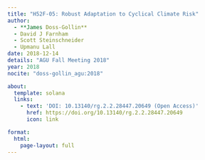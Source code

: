 ```yaml
---
title: "H52F-05: Robust Adaptation to Cyclical Climate Risk"
author:
  - **James Doss-Gollin**
  - David J Farnham
  - Scott Steinschneider
  - Upmanu Lall
date: 2018-12-14
details: "AGU Fall Meeting 2018"
year: 2018
nocite: "doss-gollin_agu:2018"

about:
  template: solana
  links:
    - text: 'DOI: 10.13140/rg.2.2.28447.20649 (Open Access)'
      href: https://doi.org/10.13140/rg.2.2.28447.20649
      icon: link

format:
  html:
    page-layout: full
---
```


:::{#bibliography}
:::